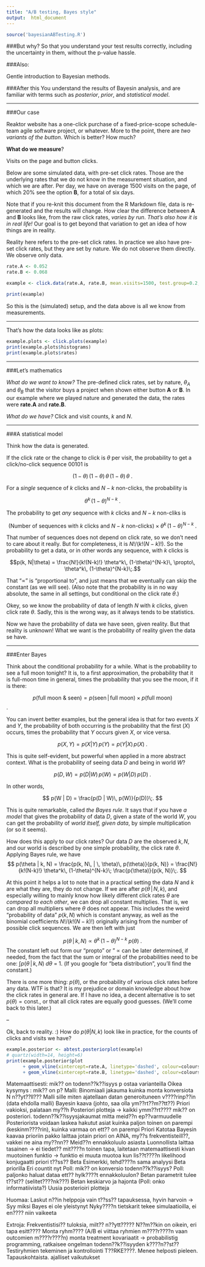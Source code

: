 ```yaml
---
title: "A/B testing, Bayes style"
output:  html_document
---
```


```r
source('bayesianABTesting.R')
```

###But why?
So that you understand your test results correctly, including the uncertainty in them, without the p-value hassle.

###Also:

Gentle introduction to Bayesian methods.

###After this
You understand the results of Bayesin analysis, and are familiar with terms such as _posterior_,  _prior_, and _statistical model_.

***

###Our case

Reaktor website has a one-click purchase of a fixed-price-scope schedule-team agile software project, or whatever. More to the point, there are _two variants of the button_. Which is better? How much?

**What do we measure**? 

Visits on the page and button clicks.

Below are some simulated data, with pre-set click rates. Those are the underlying rates that we do not know in the measurement situation, and which we are after. Per day, we have on average 1500 visits on the page, of which 20% see the option __B__, for a total of six days.

Note that if you re-knit this document from the R Markdown file, data is re-generated and the results will change. How clear the difference between __A__ and __B__ looks like, from the raw click rates, _varies by run_. _That's also how it is in real life!_ Our goal is to get beyond that variation to get an idea of how things are in reality. 

Reality here refers to the pre-set click rates. In practice we also have pre-set click rates, but they are set by  nature. We do not observe them directly. We observe only data.

```r
rate.A <- 0.052
rate.B <- 0.068

example <- click.data(rate.A, rate.B, mean.visits=1500, test.group=0.2, days=6)

print(example)
```

So this is the (simulated) setup, and the data above is all we know from measurements. 

---

That's how the data looks like as plots:

```r
example.plots <- click.plots(example)
print(example.plots$histograms)
print(example.plots$rates)
```

---

###Let's mathematics

_What do we want to know?_ The pre-defined click rates, set by nature,  $\theta_A$ and $\theta_B$ that the visitor buys a project when shown either button __A__ or __B__. In our example where we played nature and generated the data, the rates were __rate.A__ and __rate.B__.

_What do we have?_ Click and visit counts, $k$ and $N$.

---

###A statistical model

Think how the data is generated.

If the click rate or the change to click is $\theta$ per visit, the probability to get a click/no-click sequence 00101 is

$$(1-\theta)\,(1-\theta)\,\theta\,(1-\theta)\,\theta\;.$$

For a _single_ sequence of $k$ clicks and $N-k$ non-clicks, the probability is

$$\theta^k\, (1-\theta)^{N-k}\;.$$

The probability to get _any_ sequence with $k$ clicks and $N-k$  non-cliks is

$$\text{(Number of sequences with $k$ clicks and $N-k$ non-clicks)} \times \theta^k\, (1-\theta)^{N-k}\;.$$

That number of sequences does not depend on click rate, so we don't need to care about it really. But for completeness, it is $N!/(k!(N-k)!)$. So the probability to get a data, or in other words any sequence, with $k$ clicks is

$$p(k, N|\theta) = \frac{N!}{k!(N-k)!} \theta^k\, (1-\theta)^{N-k}\, \propto\, \theta^k\, (1-\theta)^{N-k}\;.$$

That "$\propto$" is "proportional to", and just means that we eventually can skip the constant (as we will see). (Also note that the probability is in no way absolute, the same in all settings, but conditional on the click rate $\theta$.)

Okey, so we know the probability of data of length $N$ with $k$ clicks, given click rate $\theta$. Sadly, this is the wrong way, as it always tends to be statistics.

Now we have the probability of data we have seen, given reality. But that reality is unknown! What we want is the probability of reality given the data se have.

---

###Enter Bayes

Think about the conditional probability for a while. What is the probability to see a full moon tonight? It is, to a first approximation, the probability that it is full-moon time in general, times the probability that you see the moon, if it is there:

$$p(\text{full moon & seen}) = p(\text{seen}\, |\, \text{full moon}) \times p(\text{full moon})$$. 

You can invent better examples, but the general idea is that for two events $X$ and $Y$, the probability of both occurring is the probability that the first ($X$) occurs, times the probability that $Y$ occurs given $X$, or vice versa.

$$p(X, Y) = p(X | Y)\, p(Y) = p(Y | X)\, p(X)\;.$$

This is quite self-evident, but powerful when applied in a more abstract context. What is the probability of seeing data $D$ and being in world $W$?

$$p(D, W) = p(D | W)\, p(W) = p(W | D)\, p(D)\;.$$

In other words, 

$$
p(W | D) = \frac{p(D | W)\, p(W)}{p(D)}\;.
$$

This is quite remarkable, called _the Bayes rule_. It says that if you have _a model_ that gives the probability of data $D$, given a state of the world $W$, you can get the probability of _world itself, given data_, by simple multiplication (or so it seems).

How does this apply to our click rates? Our data $D$ are the observed $k, N$, and our world is described by one simple probability, the click rate $\theta$. Applying Bayes rule, we have
$$
p(\theta | k, N) = \frac{p(k, N\, | \, \theta)\, p(\theta)}{p(k, N)} 
= \frac{N!}{k!(N-k)!} \theta^k\, (1-\theta)^{N-k}\; \frac{p(\theta)}{p(k, N)}\;.
$$

At this point it helps a lot to note that in a practical setting the data $N$ and $k$ are what they are, they do not change. If we are after $p(\theta\,|\,N, k)$, and especially willing to mainly know how likely different click rates $\theta$ are _compared to each other_, we can drop all constant multiplies. That is, we can drop all multipliers where $\theta$ does not appear. This includes the weird "probability of data" $p(k, N)$ which is constant anyway, as well as the binomial coefficients $N!/(k!(N-k)!)$ originally arising from the number of possible click sequences. We are then left with just

$$ 
p(\theta\, |\, k, N) \propto \theta^k\, (1-\theta)^{N-k}\;p(\theta)\;.
$$
The constant left out form our "propto" or " $\propto$ can be later determined, if needed, from the fact that the sum or integral of the probabilities need to be one: $\int p(\theta\,|\,k, N)\;d\theta$ = 1. (If you google for "beta distribution", you'll find the constant.)

There is one more thing: $p(\theta)$, or the probability of various click rates before any data. WTF is that? It is my prejudice or domain knowledge about how the click rates in general are. If I have no idea, a decent alternative is to set $p(\theta)=\text{const.}$, or that all click rates are equally good guesses. (We'll come back to this later.)

--

Ok, back to reality. :) 
How do $p(\theta|N, k)$ look like in practice, for the counts of clicks and visits we have? 


```r
example.posterior <- abtest.posteriorplot(example)
# quartz(width=14, height=6)
print(example.posterior$plot
      + geom_vline(xintercept=rate.A, linetype='dashed', colour=colours[1])
      + geom_vline(xintercept=rate.B, linetype='dashed', colour=colours[2]))

```



Matemaattisesti: mik?? on todenn??k??isyys p ostaa varianteilla
Oikea kysymys : mik?? on p?
Malli: Binomiaali jakauma
kuinka monta konversiota N n??yt??ll???
Malli sille miten ajatellaan datan generoituneen
v????rinp??in (data ehdolla malli)
Bayesin kaava (johto, saa olla ym??rt??m??tt??)
Priori vakioksi, palataan my??h
Posteriori plotteja -> kaikki ymm??rt???? mik?? on posteriori. 
todenn??k??isyysjakaumat mitta meid??n ep??varmuudelle
Posteriorista voidaan laskea hakutut asiat
kuinka paljon toinen on parempi (keskinm????rin), kuinka varmaa on ett?? on parempi
Priori
Katotaa Bayesin kaavaa
prioriin pakko laittaa jotain
priori on AINA, my??s frekventisteill??, vakkei ne aina my??nn??
Meid??n ennakkoluulo asiasta
Luonnollista laittaa tasainen -> ei tiedet?? mit????n
toinen tapa, laitetaan matemaattisesti kivan muotoinen funktio -> funktio ei muuta muotoa kun lis??t????n likelihood
konjugaatti priori
t??ss?? Beta
Esimerkki, tehd????n sama analyysi Beta priorilla
Eri countit nyt
Poll: mik?? on konversio todenn??k??isyys?
Poll: paljonko haluat dataa ett?? hylk????t ennakkoluulon?
Betan parametrit tulee t??st?? (selitet????nk???)
Betan keskiarvo ja hajonta (Poll: onko informatiivista?)
Uusia posterioiri plotteja

Huomaa:
Laskut n??in helppoja vain t??ss?? tapauksessa, hyvin harvoin -> Syy miksi Bayes ei ole yleistynyt
Nyky????n tietskarit tekee simulaatioilla, ei en???? niin vaikeeta

Extroja:
Frekventistisi?? tuloksia, milt?? n??ytt????? N??m??kin on oikein, eri tapa esitt????
Monta ryhm???? (A/B ei viittaa ryhmien m????r????n vaan outcomien m????r????n) monta treatment
kovariaatit -> probabilistig programming, ratkaisee ongelman todenn??k??isyyden k????n??st?? 
Testiryhmien tekeminen ja kontrollointi T??RKE????.
Menee helposti pieleen.
Tapauskohtaista.
ajalliset vaikutukset
